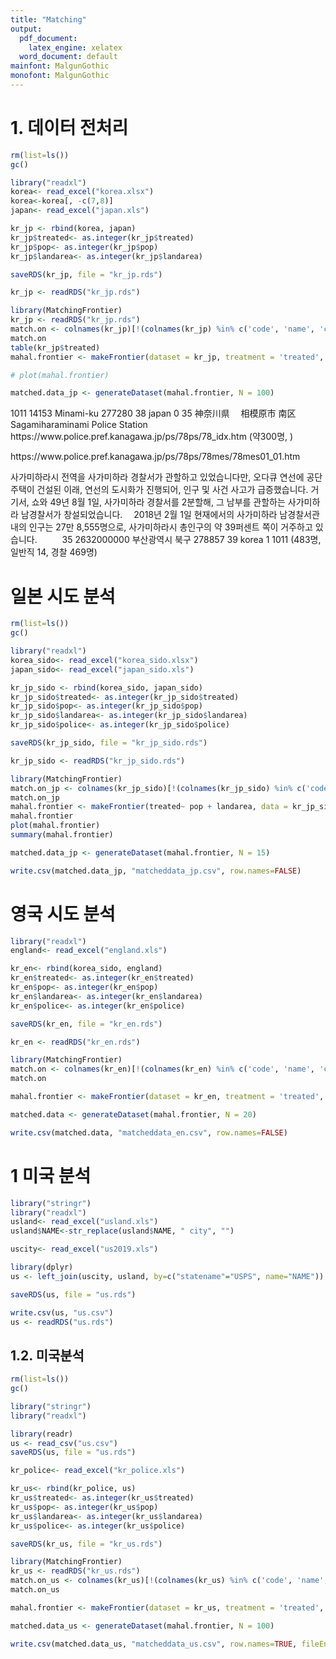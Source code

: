 ---
title: "Matching"
output:
  pdf_document:
    latex_engine: xelatex
  word_document: default
mainfont: MalgunGothic
monofont: MalgunGothic
---

# 1. 데이터 전처리
```{r}
rm(list=ls())
gc()
```

```{r}
library("readxl")
korea<- read_excel("korea.xlsx")
korea<-korea[, -c(7,8)]
japan<- read_excel("japan.xls")
```


```{r}
kr_jp <- rbind(korea, japan)
kr_jp$treated<- as.integer(kr_jp$treated)
kr_jp$pop<- as.integer(kr_jp$pop)
kr_jp$landarea<- as.integer(kr_jp$landarea)

saveRDS(kr_jp, file = "kr_jp.rds")
```


```{r}
kr_jp <- readRDS("kr_jp.rds")
```


```{r}
library(MatchingFrontier)
kr_jp <- readRDS("kr_jp.rds")
match.on <- colnames(kr_jp)[!(colnames(kr_jp) %in% c('code', 'name', 'country', 'treated'))]
match.on
table(kr_jp$treated)
mahal.frontier <- makeFrontier(dataset = kr_jp, treatment = 'treated', match.on = match.on)

```

```{r}
# plot(mahal.frontier)
```

```{r}
matched.data_jp <- generateDataset(mahal.frontier, N = 100)
```




1011 14153 Minami-ku 277280 38 japan 0 35  神奈川県　 相模原市 南区 Sagamiharaminami Police Station https://www.police.pref.kanagawa.jp/ps/78ps/78_idx.htm (약300명, )

https://www.police.pref.kanagawa.jp/ps/78ps/78mes/78mes01_01.htm

사가미하라시 전역을 사가미하라 경찰서가 관할하고 있었습니다만, 오다큐 연선에 공단 주택이 건설된 이래, 연선의 도시화가 진행되어, 인구 및 사건 사고가 급증했습니다. 거기서, 쇼와 49년 8월 1일, 사가미하라 경찰서를 2분할해, 그 남부를 관할하는 사가미하라 남경찰서가 창설되었습니다.
　2018년 2월 1일 현재에서의 사가미하라 남경찰서관내의 인구는 27만 8,555명으로, 사가미하라시 총인구의 약 39퍼센트 쪽이 거주하고 있습니다.
　
　
35 2632000000 부산광역시 북구 278857 39 korea 1 1011 (483명, 일반직 14, 경찰 469명)


# 일본 시도 분석


```{r}
rm(list=ls())
gc()
```

```{r}
library("readxl")
korea_sido<- read_excel("korea_sido.xlsx")
japan_sido<- read_excel("japan_sido.xls")
```


```{r}
kr_jp_sido <- rbind(korea_sido, japan_sido)
kr_jp_sido$treated<- as.integer(kr_jp_sido$treated)
kr_jp_sido$pop<- as.integer(kr_jp_sido$pop)
kr_jp_sido$landarea<- as.integer(kr_jp_sido$landarea)
kr_jp_sido$police<- as.integer(kr_jp_sido$police)

saveRDS(kr_jp_sido, file = "kr_jp_sido.rds")
```


```{r}
kr_jp_sido <- readRDS("kr_jp_sido.rds")
```


```{r}
library(MatchingFrontier)
match.on_jp <- colnames(kr_jp_sido)[!(colnames(kr_jp_sido) %in% c('code', 'name', 'country', 'treated', 'police'))]
match.on_jp
mahal.frontier <- makeFrontier(treated~ pop + landarea, data = kr_jp_sido)
mahal.frontier
plot(mahal.frontier)
summary(mahal.frontier)
```


```{r}
matched.data_jp <- generateDataset(mahal.frontier, N = 15)
```


```{r}
write.csv(matched.data_jp, "matcheddata_jp.csv", row.names=FALSE)
```



# 영국 시도 분석


```{r}
library("readxl")
england<- read_excel("england.xls")
```


```{r}
kr_en<- rbind(korea_sido, england)
kr_en$treated<- as.integer(kr_en$treated)
kr_en$pop<- as.integer(kr_en$pop)
kr_en$landarea<- as.integer(kr_en$landarea)
kr_en$police<- as.integer(kr_en$police)

saveRDS(kr_en, file = "kr_en.rds")
```


```{r}
kr_en <- readRDS("kr_en.rds")
```


```{r}
library(MatchingFrontier)
match.on <- colnames(kr_en)[!(colnames(kr_en) %in% c('code', 'name', 'country', 'treated', 'police'))]
match.on
```


```{r}
mahal.frontier <- makeFrontier(dataset = kr_en, treatment = 'treated', match.on = match.on)

```


```{r}
matched.data <- generateDataset(mahal.frontier, N = 20)
```


```{r}
write.csv(matched.data, "matcheddata_en.csv", row.names=FALSE)
```





# 1 미국 분석

```{r}
library("stringr")
library("readxl")
usland<- read_excel("usland.xls")
usland$NAME<-str_replace(usland$NAME, " city", "")
```


```{r}
uscity<- read_excel("us2019.xls")

```


```{r}
library(dplyr)
us <- left_join(uscity, usland, by=c("statename"="USPS", name="NAME"))
```

```{r}
saveRDS(us, file = "us.rds")

```

```{r}
write.csv(us, "us.csv")
us <- readRDS("us.rds")
```





## 1.2. 미국분석


```{r}
rm(list=ls())
gc()
```

```{r}
library("stringr")
library("readxl")
```



```{r}
library(readr)
us <- read_csv("us.csv")
saveRDS(us, file = "us.rds")

kr_police<- read_excel("kr_police.xls")
```

```{r}
kr_us<- rbind(kr_police, us)
kr_us$treated<- as.integer(kr_us$treated)
kr_us$pop<- as.integer(kr_us$pop)
kr_us$landarea<- as.integer(kr_us$landarea)
kr_us$police<- as.integer(kr_us$police)

saveRDS(kr_us, file = "kr_us.rds")
```


```{r}
library(MatchingFrontier)
kr_us <- readRDS("kr_us.rds")
match.on_us <- colnames(kr_us)[!(colnames(kr_us) %in% c('code', 'name', 'country', 'treated', 'police'))]
match.on_us
```


```{r}
mahal.frontier <- makeFrontier(dataset = kr_us, treatment = 'treated', match.on = match.on_us)
```


```{r}
matched.data_us <- generateDataset(mahal.frontier, N = 100)
```


```{r}
write.csv(matched.data_us, "matcheddata_us.csv", row.names=TRUE, fileEncoding = 'cp949')
```






